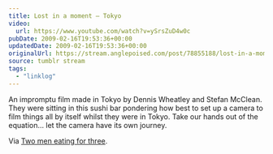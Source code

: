 ```yaml
---
title: Lost in a moment – Tokyo
video:
  url: https://www.youtube.com/watch?v=ySrsZuD4w0c
pubDate: 2009-02-16T19:53:36+00:00
updatedDate: 2009-02-16T19:53:36+00:00
originalUrl: https://stream.anglepoised.com/post/78855188/lost-in-a-moment-tokyo-an-impromptu-film-made
source: tumblr stream
tags:
  - "linklog"
---
```


An impromptu film made in Tokyo by Dennis Wheatley and Stefan McClean. They were sitting in this sushi bar pondering how best to set up a camera to film things all by itself whilst they were in Tokyo. Take our hands out of the equation&hellip; let the camera have its own journey.

Via [Two men eating for three][1].

[1]: http://twomeneatingforthree.com/
